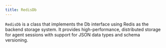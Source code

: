 ```yaml
---
title: RedisDb
---
```


`RedisDb` is a class that implements the Db interface using Redis as the backend storage system. It provides high-performance, distributed storage for agent sessions with support for JSON data types and schema versioning.

<Snippet file="db-redis-params.mdx" />
<Snippet file="db-new-bulk-methods.mdx" />

